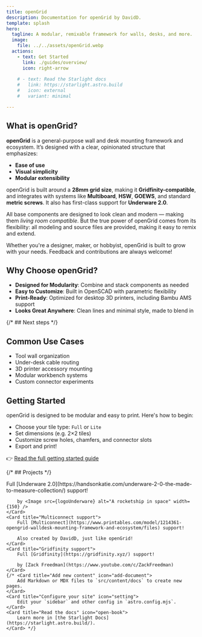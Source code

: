 ```yaml
---
title: openGrid
description: Documentation for openGrid by DavidD.
template: splash
hero:
  tagline: A modular, remixable framework for walls, desks, and more.
  image:
    file: ../../assets/openGrid.webp
  actions:
    - text: Get Started
      link: ./guides/overview/
      icon: right-arrow
    
    # - text: Read the Starlight docs
    #   link: https://starlight.astro.build
    #   icon: external
    #   variant: minimal

---
```


## What is openGrid?

**openGrid** is a general-purpose wall and desk mounting framework and ecosystem. It’s designed with a clear, opinionated structure that emphasizes:

- **Ease of use**
- **Visual simplicity**
- **Modular extensibility**

openGrid is built around a **28mm grid size**, making it **Gridfinity-compatible**, and integrates with systems like **Multiboard**, **HSW**, **GOEWS**, and standard **metric screws**. It also has first-class support for **Underware 2.0**.

All base components are designed to look clean and modern — making them *living room compatible*. But the true power of openGrid comes from its flexibility: all modeling and source files are provided, making it easy to remix and extend.

Whether you're a designer, maker, or hobbyist, openGrid is built to grow with your needs. Feedback and contributions are always welcome!

## Why Choose openGrid?

- **Designed for Modularity**: Combine and stack components as needed
- **Easy to Customize**: Built in OpenSCAD with parametric flexibility
- **Print-Ready**: Optimized for desktop 3D printers, including Bambu AMS support
- **Looks Great Anywhere**: Clean lines and minimal style, made to blend in

{/* ## Next steps */}

## Common Use Cases

- Tool wall organization
- Under-desk cable routing
- 3D printer accessory mounting
- Modular workbench systems
- Custom connector experiments

## Getting Started

openGrid is designed to be modular and easy to print. Here's how to begin:

- Choose your tile type: `Full` or `Lite`
- Set dimensions (e.g. 2×2 tiles)
- Customize screw holes, chamfers, and connector slots
- Export and print!

👉 [Read the full getting started guide](./guides/overview/)

{/* ## Projects */}

<CardGrid stagger>
	<Card title="Underware support">
		Full [Underware 2.0](https://handsonkatie.com/underware-2-0-the-made-to-measure-collection/) support!

		by <Image src={logoUnderware} alt="A rocketship in space" width={150} />
	</Card>
	<Card title="Multiconnect support">
		Full [Multiconnect](https://www.printables.com/model/1214361-opengrid-walldesk-mounting-framework-and-ecosystem/files) support!

		Also created by DavidD, just like openGrid!
	</Card>
	<Card title="Gridfinity support">
		Full [Gridfinity](https://gridfinity.xyz/) support!

		by [Zack Freedman](https://www.youtube.com/c/ZackFreedman)
	</Card>
	{/* <Card title="Add new content" icon="add-document">
		Add Markdown or MDX files to `src/content/docs` to create new pages.
	</Card>
	<Card title="Configure your site" icon="setting">
		Edit your `sidebar` and other config in `astro.config.mjs`.
	</Card>
	<Card title="Read the docs" icon="open-book">
		Learn more in [the Starlight Docs](https://starlight.astro.build/).
	</Card> */}
</CardGrid>

